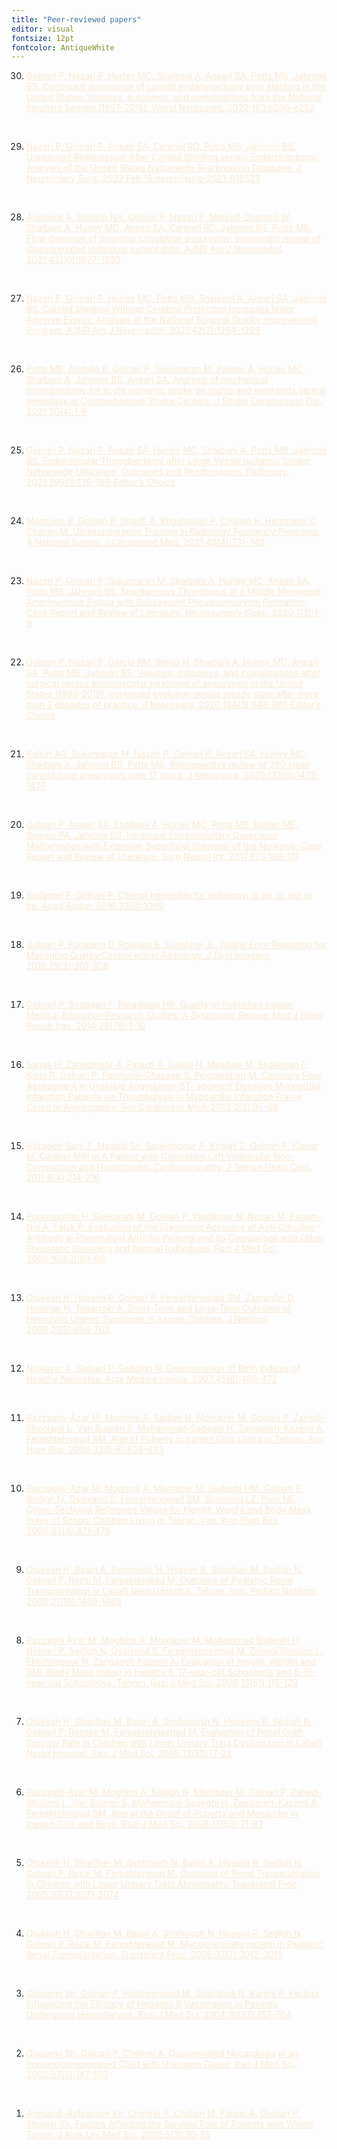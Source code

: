 ```yaml
---
title: "Peer-reviewed papers"
editor: visual
fontsize: 12pt
fontcolor: AntiqueWhite
---
```


30. [Golnari P, Nazari P, Hurley MC, Shaibani A, Ansari SA, Potts MB, Jahromi BS. Continued dominance of carotid endarterectomy over stenting in the United States: Volumes, outcomes, and complications from the National Inpatient Sample (1997-2015). World Neurosurg. 2022;163:e238-e252](https://www.sciencedirect.com/science/article/pii/S1878875022004041){style="color:AntiqueWhite"}

 

29. [Nazari P, Golnari P, Ansari SA, Cantrell RD, Potts MB, Jahromi BS. Unplanned Readmission After Carotid Stenting versus Endarterectomy: Analysis of the United States Nationwide Readmission Database. J NeuroInterv Surg. 2022 Feb 15;neurintsurg-2021-018523](https://doi.org/10.1136/neurintsurg-2021-018523){style="color:AntiqueWhite"}

 

28. [Alwakeal A, Shlobin NA, Golnari P, Nazari P, Metcalf-Doetsch W, Shaibani A, Hurley MC, Ansari SA, Cantrell RD, Jahromi BS, Potts MB. Flow diversion of posterior circulation aneurysms: systematic review of disaggregated individual patient data. AJNR Am J Neuroradiol. 2021;42(10):1827-1833](https://doi.org/10.3174/ajnr.A7220){style="color:AntiqueWhite"}

 

27. [Nazari P, Golnari P, Hurley MC, Potts MB, Shaibani A, Ansari SA, Jahromi BS. Carotid Stenting Without Cerebral Protection Increases Major Adverse Events: Analysis of the National Surgical Quality Improvement Program. AJNR Am J Neuroradiol. 2021;42(7):1264-1269](https://doi.org/10.3174/ajnr.A7108){style="color:AntiqueWhite"}

 

26. [Potts MB, Abdalla R, Golnari P, Sukumaran M, Palmer A, Hurley MC, Shaibani A, Jahromi BS, Ansari SA. Analysis of mechanical thrombectomy for acute ischemic stroke on nights and weekends versus weekdays at Comprehensive Stroke Centers. J Stroke Cerebrovasc Dis. 2021;30(4):1-9](https://doi.org/10.1016/j.jstrokecerebrovasdis.2021.105632){style="color:AntiqueWhite"}

 

25. [Golnari P, Nazari P, Ansari SA, Hurley MC, Shaibani A, Potts MB, Jahromi BS. Endovascular Thrombectomy after Large Vessel Ischemic Stroke: Nationwide Utilization, Outcomes and Readmissions. Radiology. 2021;299(1):179-189-Editor's Choice](https://doi.org/10.1148/radiol.2021203082){style="color:AntiqueWhite"}

 

24. [Mansoori B, Golnari P, Sharifi A, Khoshpouri P, Chalian H, Herrmann K, Chalian M. Ultrasonography Training in Radiology Residency Programs: A National Survey. J Ultrasound Med. 2021;40(4):731-740](https://doi.org/10.1002/jum.15443){style="color:AntiqueWhite"}

 

23. [Nazari P, Golnari P, Sukumaran M, Shaibani A, Hurley MC, Ansari SA, Potts MB, Jahromi BS. Spontaneous Thrombosis of a Middle Meningeal Arteriovenous Fistula with Subsequent Pseudoaneurysm Formation: Case Report and Review of Literature. Neurosurgery Open. 2020;1(3):1-9](https://doi.org/10.1093/neuopn/okaa006){style="color:AntiqueWhite"}

 

22. [Golnari P, Nazari P, Garcia RM, Weiss H, Shaibani A, Hurley MC, Ansari SA, Potts MB, Jahromi BS. Volumes, outcomes, and complications after surgical versus endovascular treatment of aneurysms in the United States (1993-2015): continued evolution versus steady state after more than 2 decades of practice. J Neurosurg. 2020;134(3):848-861-Editor's Choice](https://doi.org/10.3171/2019.12.Jns192755){style="color:AntiqueWhite"}

 

21. [Kalluri AG, Sukumaran M, Nazari P, Golnari P, Ansari SA, Hurley MC, Shaibani A, Jahromi BS, Potts MB. Retrospective review of 290 small carotid cave aneurysms over 17 years. J Neurosurg. 2020;133(5):1473-1477](https://doi.org/10.3171/2019.7.JNS191471){style="color:AntiqueWhite"}

 

20. [Golnari P, Ansari SA, Shaibani A, Hurley MC, Potts MB, Kohler ME, Sugrue PA, Jahromi BS. Intradural Extramedullary Cavernous Malformation with Extensive Superficial Siderosis of the Neuraxis: Case Report and Review of Literature. Surg Neurol Int. 2017;8(1):109-113](https://doi.org/10.4103/sni.sni_103_17){style="color:AntiqueWhite"}

 

19. [Sodagari F, Golnari P. Clinical internship for radiology: to be, or not to be. Acad Radiol. 2016;23(8):1069](https://doi.org/10.1016/j.acra.2016.03.016){style="color:AntiqueWhite"}

 

18. [Golnari P, Forsberg D, Rosipko B, Sunshine JL. Online Error Reporting for Managing Quality Control within Radiology. J Digit Imaging. 2015;29(3):301-308](https://doi.org/10.1007/s10278-015-9820-6){style="color:AntiqueWhite"}

 

17. [Golnari P, Sodagari F, Baradaran HR. Quality of Published Iranian Medical Education Research Studies: A Systematic Review. Med J Islam Repub Iran. 2014;28(79):1-10](https://pubmed.ncbi.nlm.nih.gov/25405144/){style="color:AntiqueWhite"}

 

16. [Sanati H, Zahedmehr A, Firouzi A, Salehi N, Maadani M, Shakerian F, Kiani R, Golnari P, Parchami-Ghazaee S, Peighambari M. Coronary Flow Assessment in Unstable Angina/non-ST- segment Elevation Myocardial Infarction Patients via Thrombolysis in Myocardial Infarction Frame Count in Angiography. Res Cardiovasc Med. 2013;2(2):95-98](https://pubmed.ncbi.nlm.nih.gov/25478501/){style="color:AntiqueWhite"}

 

15. [Alizadeh-Sani Z, Madadi Sh, Sadeghpour A, Khajali Z, Golnari P, Kiavar M. Cardiac MRI in A Patient with Coincident Left Ventricular Non-Compaction and Hypertrophic Cardiomyopathy. J Tehran Heart Cent. 2011;6(4):214-216](https://pubmed.ncbi.nlm.nih.gov/23074372/){style="color:AntiqueWhite"}

 

14. [Poormoghim H, Shekarabi M, Golnari P, Yazdipoor N, Nozari M, Farjam-Nia A, Falak R. Evaluation of the Diagnostic Accuracy of Anti-Citrulline Antibody in Rheumatoid Arthritis Patients and Its Comparison with Other Rheumatic Disorders and Normal Individuals. Razi J Med Sci. 2009;16(62):89-98](http://rjms.iums.ac.ir/article-1-1171-en.html){style="color:AntiqueWhite"}

 

13. [Otukesh H, Hoseini R, Golnari P, Fereshtehnejad SM, Zamanfar D, Hooman N, Tabarroki A. Short-Term and Long-Term Outcome of Hemolytic Uremic Syndrome in Iranian Children. J Nephrol 2008;21(5):694-703](https://pubmed.ncbi.nlm.nih.gov/18949724/){style="color:AntiqueWhite"}

 

12. [Nickavar A, Golnari P, Seddigh N. Determination of Birth Indices of Healthy Neonates. Acta Medica Iranica. 2007;45(6):469-472](https://acta.tums.ac.ir/index.php/acta/article/view/3319){style="color:AntiqueWhite"}

 

11. [Razzaghy-Azar M, Moghimi A, Sadigh N, Montazer M, Golnari P, Zahedi-Shoolami L, Van Buuren S, Mohammad-Sadeghi H, Zangeneh-Kazemi A, Fereshtehnejad SM. Age of Puberty in Iranian Girls Living in Tehran. Ann Hum Biol. 2006;33(5-6):628-633](https://doi.org/10.1080/03014460600909372){style="color:AntiqueWhite"}

 

10. [Razzaghy-Azar M, Moghimi A, Montazer M, Sadeghi HM, Golnari P, Sadigh N, Ossivand S, Fereshtehnejad SM, Shoolami LZ, Pour NE. Cross-Sectional Reference Values for Height, Weight and Body Mass Index of School Children Living in Tehran, Iran. Ann Hum Biol. 2006;33(4):471-479](https://doi.org/10.1080/03014460600802478){style="color:AntiqueWhite"}

 

9.  [Otukesh H, Basiri A, Simfroosh N, Hoseini R, Sharifian M, Sadigh N, Golnari P, Rezai M, Fereshtenejad M. Outcome of Pediatric Renal Transplantation in Labafi Nejad Hospital, Tehran, Iran. Pediatr Nephrol. 2006;21(10):1459-1463](https://doi.org/10.1007/s00467-006-0184-5){style="color:AntiqueWhite"}

 

8.  [Razzaghi Azar M, Moghimi A, Montazer M, Mohammad Sadeghi H, Golnari P, Sedigh N, Ossivand S, Fereshtehnezhad M, Zahedi Shulami L, Ebrahimpour N, Zanganeh Kazemi A. Evaluation of Height, Weight and BMI (Body Mass Index) in Healthy 6-17-year-old Schoolgirls and 6-15-year-old Schoolboys, Tehran. Razi J Med Sci. 2006;13(51):115-129](http://rjms.iums.ac.ir/article-1-598-en.html){style="color:AntiqueWhite"}

 

7.  [Otukesh H, Sharifian M, Basiri A, Simforoush N, Hosseini R, Sedigh N, Golnari P, Rezaee M, Fereshtehnezhad M. Evaluation of Renal Graft Survival Rate in Children with Lower Urinary Tract Dysfunction in Labafi Nejad Hospital. Razi J Med Sci. 2006;13(51):17-23](http://rjms.iums.ac.ir/article-1-585-en.html){style="color:AntiqueWhite"}

 

6.  [Razzaghi-Azar M, Moghimi A, Sadigh N, Montazer M, Golnari P, Zahedi-Shulami L, Van Buuren S, Mohammad-Sadeghi H, Zanganeh-Kazemi A, Fereshtehnejad SM. Age at the Onset of Puberty and Menarche in Iranian Girls and Boys. Razi J Med Sci. 2006;13(50):71-82](http://rjms.iums.ac.ir/article-1-567-en.html){style="color:AntiqueWhite"}

 

5.  [Otukesh H, Sharifian M, Simfroosh N, Basiri A, Hoseini R, Sedigh N, Golnari P, Rezai M, Fereshtenejad M. Outcome of Renal Transplantation in Children with Lower Urinary Tract Abnormality. Transplant Proc. 2005;37(7):3071-3074](https://doi.org/10.1016/j.transproceed.2005.08.026){style="color:AntiqueWhite"}

 

4.  [Otukesh H, Sharifian M, Basiri A, Simfroosh N, Hoseini R, Sedigh N, Golnari P, Rezai M, Fereshtenejad M. Mycophenolate mofetil in Pediatric Renal Transplantation. Transplant Proc. 2005;37(7):3012-3015](https://doi.org/10.1016/j.transproceed.2005.08.030){style="color:AntiqueWhite"}

 

3.  [Ghasemi Sh, Golnari P, Hashemnejad M, Shahgholi N, Karimi P. Factors Influencing the Efficacy of Hepatitis B Vaccination in Patients Undergoing Hemodialysis. Razi J Med Sci. 2004;10(37):757-764](http://rjms.iums.ac.ir/article-1-225-en.html){style="color:AntiqueWhite"}

 

2.  [Ghasemi Sh, Golnari P, Chehrei A. Disseminated Nocardiosis in an Immunocompromised Child with Unknown Cause. Iran J Med Sci. 2002;27(3):147-150](https://ijms.sums.ac.ir/article_40259.html){style="color:AntiqueWhite"}

 

1.  [Arjmandi-Rafsanjani Kh, Chehrei A, Chalian M, Fahimi A, Golnari P, Shojaei Sh. Factors Affecting the Survival Rate of Patients with Wilms' Tumor. J Arak Uni Med Sci. 2002;5(3):30-35](http://jams.arakmu.ac.ir/article-1-6718-en.html){style="color:AntiqueWhite"}

 
